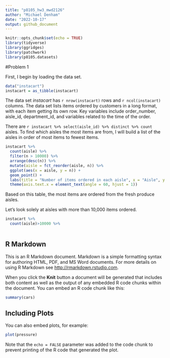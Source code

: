 ```yaml
---
title: "p8105_hw3_mwd2126"
author: "Michael Denham"
date: "2022-10-17"
output: github_document
---
```


```r
knitr::opts_chunk$set(echo = TRUE)
library(tidyverse)
library(ggridges)
library(patchwork)
library(p8105.datasets)

```

#Problem 1

First, I begin by loading the data set.

```r
data("instacart")
instacart = as_tibble(instacart)
```

The data set _instacart_ has `r nrow(instacart)` rows and `r ncol(instacart)` columns. The data set lists items ordered by customers in a long format, with each item getting its own row. Key variables include order_number, aisle_id, department_id, and variables related to the time of the order.

There are `r instacart %>% select(aisle_id) %>% distinct %>% count` aisles. To find which aisles the most items are from, I will build a list of the aisles in order of most items to fewest items.

```r
instacart %>% 
  count(aisle) %>%
  filter(n > 10000) %>% 
  arrange(desc(n)) %>%
  mutate(aisle = fct_reorder(aisle, n)) %>% 
  ggplot(aes(x = aisle, y = n)) + 
  geom_point() +
  labs(title = "Number of items ordered in each aisle", x = "Aisle", y = "Number of items") +
  theme(axis.text.x = element_text(angle = 60, hjust = 1))
```

Based on this table, the most items are ordered from the fresh produce aisles. 

Let's look solely at aisles with more than 10,000 items ordered.

```r
instacart %>% 
  count(aisle)>10000 %>% 
  
```



## R Markdown

This is an R Markdown document. Markdown is a simple formatting syntax for authoring HTML, PDF, and MS Word documents. For more details on using R Markdown see <http://rmarkdown.rstudio.com>.

When you click the **Knit** button a document will be generated that includes both content as well as the output of any embedded R code chunks within the document. You can embed an R code chunk like this:

```r
summary(cars)
```

## Including Plots

You can also embed plots, for example:

```r
plot(pressure)
```

Note that the `echo = FALSE` parameter was added to the code chunk to prevent printing of the R code that generated the plot.
